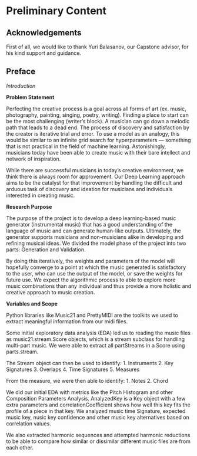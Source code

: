 # Preliminary Content {.unnumbered}

## Acknowledgements {.unnumbered}

First of all, we would like to thank Yuri Balasanov, our Capstone advisor, for his kind support and guidance.

## Preface {.unnumbered}

*Introduction*

**Problem Statement**

Perfecting the creative process is a goal across all forms of art (ex. music, photography, painting, singing, poetry, writing). Finding a place to start can be the most challenging (writer's block). A musician can go down a melodic path that leads to a dead end. The process of discovery and satisfaction by the creator is iterative trial and error. To use a model as an analogy, this would be similar to an infinite grid search for hyperparameters — something that is not practical in the field of machine learning. Astonishingly, musicians today have been able to create music with their bare intellect and network of inspiration.

While there are successful musicians in today's creative environment, we think there is always room for approvement. Our Deep Learning approach aims to be the catalyst for that improvement by handling the difficult and arduous task of discovery and ideation for musicians and individuals interested in creating music.  

**Research Purpose**

The purpose of the project is to develop a deep learning-based music generator (instrumental music) that has a good understanding of the language of music and can generate human-like outputs. Ultimately, the generator supports musicians and non-musicians alike in developing and refining musical ideas. We divided the model phase of the project into two parts: Generation and Validation.

By doing this iteratively, the weights and parameters of the model will hopefully converge to a point at which the music generated is satisfactory to the user, who can use the output of the model, or save the weights for future use. We expect the algorithmic process to able to explore more music combinations than any individual and thus provide a more holistic and creative approach to music creation.

**Variables and Scope** 

Python libraries like Music21 and PrettyMIDI are the toolkits we used to extract meaningful information from our midi files. 

Some initial exploratory data analysis (EDA) led us to reading the music files as music21.stream.Score objects, which is a stream subclass for handling multi-part music. We were able to extract all partStreams in a Score using parts.stream.  

The Stream object can then be used to identify:
1. Instruments
2. Key Signatures
3. Overlaps
4. Time Signatures
5. Measures

From the measure, we were then able to identify:
1. Notes
2. Chord

We did our initial EDA with metrics like the Pitch Histogram and other Composition Parameters Analysis. AnalyzedKey is a Key object with a few extra parameters and  correlationCoefficient shows how well this key fits the profile of a piece in that key. We analyzed music time Signature, expected music key, nusic key confidence and other music key alternatives based on correlation values.

We also extracted harmonic sequences and attempted harmonic reductions to be able to compare how similar or dissimilar different music files are from each other.
